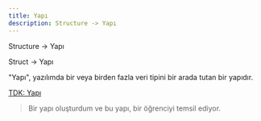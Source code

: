 ```yaml
---
title: Yapı
description: Structure -> Yapı
---
```


Structure -> Yapı

Struct -> Yapı

"Yapı", yazılımda bir veya birden fazla veri tipini bir arada tutan bir yapıdır.

[TDK: Yapı](https://sozluk.gov.tr/?ara=yapı)

> Bir yapı oluşturdum ve bu yapı, bir öğrenciyi temsil ediyor.